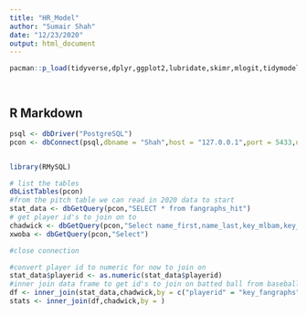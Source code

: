 ```yaml
---
title: "HR_Model"
author: "Sumair Shah"
date: "12/23/2020"
output: html_document
---
```


```r
pacman::p_load(tidyverse,dplyr,ggplot2,lubridate,skimr,mlogit,tidymodels,RSQLite,XML,RPostgreSQL,DBI,RMySQL)




```

## R Markdown

``` r
psql <- dbDriver("PostgreSQL")
pcon <- dbConnect(psql,dbname = "Shah",host = "127.0.0.1",port = 5433,user = 'postgres',password = "Boras21")


library(RMySQL)

```


```r
# list the tables
dbListTables(pcon)
#from the pitch table we can read in 2020 data to start 
stat_data <- dbGetQuery(pcon,"SELECT * from fangraphs_hit")
# get player id's to join on to
chadwick <- dbGetQuery(pcon,"Select name_first,name_last,key_mlbam,key_bbref,key_fangraphs from chadwick where pro_played_first > 1990")
xwoba <- dbGetQuery(pcon,"Select")

#close connection
```


```r
#convert player id to numeric for now to join on
stat_data$playerid <- as.numeric(stat_data$playerid)
#inner join data frame to get id's to join on batted ball from baseball savant 
df <- inner_join(stat_data,chadwick,by = c("playerid" = "key_fangraphs"))
stats <- inner_join(df,chadwick,by = )




```
